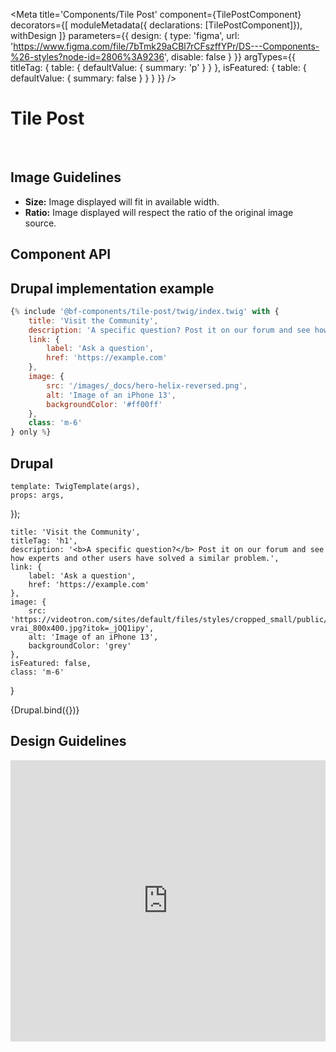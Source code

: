 

<Meta
    title='Components/Tile Post'
    component={TilePostComponent}
    decorators={[
        moduleMetadata({ declarations: [TilePostComponent]}),
        withDesign
    ]}
    parameters={{
        design: {
            type: 'figma',
            url: 'https://www.figma.com/file/7bTmk29aCBl7rCFszffYPr/DS---Components-%26-styles?node-id=2806%3A9236',
            disable: false
        }
    }}
    argTypes={{
        titleTag: {
            table: { defaultValue: { summary: 'p' } }
        },
        isFeatured: {
            table: { defaultValue: { summary: false } }
        }
    }}
/>


# Tile Post

<br/>

## Image Guidelines
- **Size:** Image displayed will fit in available width.
- **Ratio:** Image displayed will respect the ratio of the original image source.


## Component API

<ArgsTable of={TilePostComponent} />



## Drupal implementation example

```jsx
{% include '@bf-components/tile-post/twig/index.twig' with {
    title: 'Visit the Community',
    description: 'A specific question? Post it on our forum and see how experts and other users have solved a similar problem.',
    link: {
        label: 'Ask a question',
        href: 'https://example.com'
    },
    image: {
        src: '/images/_docs/hero-helix-reversed.png',
        alt: 'Image of an iPhone 13',
        backgroundColor: '#ff00ff'
    },
    class: 'm-6'
} only %}
```



## Drupal

    template: TwigTemplate(args),
    props: args,
});

    title: 'Visit the Community',
    titleTag: 'h1',
    description: '<b>A specific question?</b> Post it on our forum and see how experts and other users have solved a similar problem.',
    link: {
        label: 'Ask a question',
        href: 'https://example.com'
    },
    image: {
        src: 'https://videotron.com/sites/default/files/styles/cropped_small/public/image/apphelix-vrai_800x400.jpg?itok=_jOQ1ipy',
        alt: 'Image of an iPhone 13',
        backgroundColor: 'grey'
    },
    isFeatured: false,
    class: 'm-6'
}

<Canvas withSource='none'>
    <Story
        name='Drupal'
        height='600px'
        args={{
            ...commonProps
        }}
    >
        {Drupal.bind({})}
    </Story>
</Canvas>



## Design Guidelines

<iframe width='100%' height='450' src='https://www.figma.com/embed?embed_host=share&url=https://www.figma.com/file/7bTmk29aCBl7rCFszffYPr/DS---Components-%26-styles?node-id=2806%3A9236' frameBorder='0' allowFullScreen></iframe>
